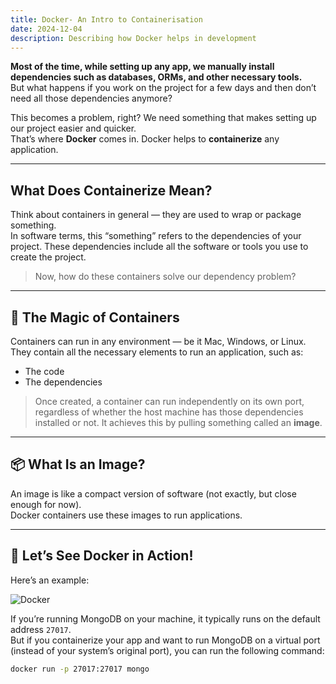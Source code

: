 ```yaml
---
title: Docker- An Intro to Containerisation
date: 2024-12-04
description: Describing how Docker helps in development
---
```


**Most of the time, while setting up any app, we manually install dependencies such as databases, ORMs, and other necessary tools.**  
But what happens if you work on the project for a few days and then don’t need all those dependencies anymore?

This becomes a problem, right? We need something that makes setting up our project easier and quicker.  
That’s where **Docker** comes in. Docker helps to **containerize** any application.

---

## What Does Containerize Mean?

Think about containers in general — they are used to wrap or package something.  
In software terms, this “something” refers to the dependencies of your project. These dependencies include all the software or tools you use to create the project.

> Now, how do these containers solve our dependency problem?

---

## 🧪 The Magic of Containers

Containers can run in any environment — be it Mac, Windows, or Linux.  
They contain all the necessary elements to run an application, such as:

- The code  
- The dependencies  

> Once created, a container can run independently on its own port, regardless of whether the host machine has those dependencies installed or not. It achieves this by pulling something called an **image**.

---

## 📦 What Is an Image?

An image is like a compact version of software (not exactly, but close enough for now).  
Docker containers use these images to run applications.

---

## 🚀 Let’s See Docker in Action!

Here’s an example:

![Docker](/docker.jpg)

If you’re running MongoDB on your machine, it typically runs on the default address `27017`.  
But if you containerize your app and want to run MongoDB on a virtual port (instead of your system’s original port), you can run the following command:

```bash
docker run -p 27017:27017 mongo
